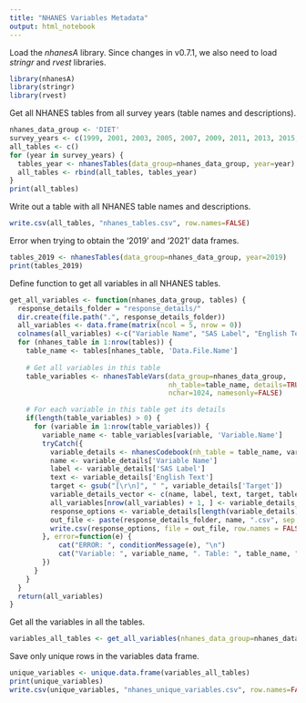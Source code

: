 ```yaml
---
title: "NHANES Variables Metadata"
output: html_notebook
---
```


Load the *nhanesA* library. Since changes in v0.7.1, we also need to load *stringr* and *rvest* libraries.
```r
library(nhanesA)
library(stringr)
library(rvest)
```

Get all NHANES tables from all survey years (table names and descriptions).
```r
nhanes_data_group <- 'DIET'
survey_years <- c(1999, 2001, 2003, 2005, 2007, 2009, 2011, 2013, 2015, 2017)
all_tables <- c()
for (year in survey_years) {
  tables_year <- nhanesTables(data_group=nhanes_data_group, year=year)
  all_tables <- rbind(all_tables, tables_year)
}
print(all_tables)
```

Write out a table with all NHANES table names and descriptions.
```r
write.csv(all_tables, "nhanes_tables.csv", row.names=FALSE)
```

Error when trying to obtain the '2019' and '2021' data frames.
```r
tables_2019 <- nhanesTables(data_group=nhanes_data_group, year=2019)
print(tables_2019)
```

Define function to get all variables in all NHANES tables.
```r
get_all_variables <- function(nhanes_data_group, tables) {
  response_details_folder = "response_details/"
  dir.create(file.path(".", response_details_folder))
  all_variables <- data.frame(matrix(ncol = 5, nrow = 0))
  colnames(all_variables) <-c("Variable Name", "SAS Label", "English Text", "Target", "Table")
  for (nhanes_table in 1:nrow(tables)) {
    table_name <- tables[nhanes_table, 'Data.File.Name']
    
    # Get all variables in this table
    table_variables <- nhanesTableVars(data_group=nhanes_data_group, 
                                       nh_table=table_name, details=TRUE, 
                                       nchar=1024, namesonly=FALSE)

    # For each variable in this table get its details
    if(length(table_variables) > 0) {
      for (variable in 1:nrow(table_variables)) {
        variable_name <- table_variables[variable, 'Variable.Name']
        tryCatch({
          variable_details <- nhanesCodebook(nh_table = table_name, variable_name)
          name <- variable_details['Variable Name']
          label <- variable_details['SAS Label']
          text <- variable_details['English Text']
          target <- gsub("[\r\n]", " ", variable_details['Target'])
          variable_details_vector <- c(name, label, text, target, table_name)
          all_variables[nrow(all_variables) + 1, ] <- variable_details_vector
          response_options <- variable_details[length(variable_details)]
          out_file <- paste(response_details_folder, name, ".csv", sep = "")
          write.csv(response_options, file = out_file, row.names = FALSE)
        }, error=function(e) {
            cat("ERROR: ", conditionMessage(e), "\n")
            cat("Variable: ", variable_name, ". Table: ", table_name, "\n")
        })
      }
    }
  }
  return(all_variables)
}
```

Get all the variables in all the tables.
```r
variables_all_tables <- get_all_variables(nhanes_data_group=nhanes_data_group, tables=all_tables)
```

Save only unique rows in the variables data frame.
```r
unique_variables <- unique.data.frame(variables_all_tables)
print(unique_variables)
write.csv(unique_variables, "nhanes_unique_variables.csv", row.names=FALSE)
```
